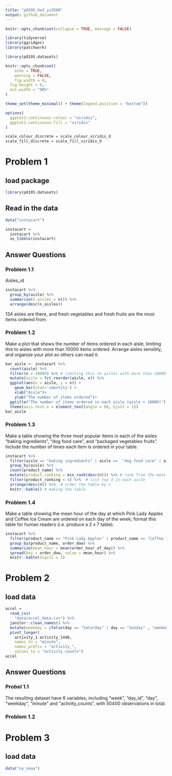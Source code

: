 ```yaml
---
title: "p8105_hw3_ys3508"
output: github_document
---
```

```r
knitr::opts_chunk$set(collapse = TRUE, message = FALSE)

library(tidyverse)
library(ggridges)
library(patchwork)

library(p8105.datasets)

knitr::opts_chunk$set(
	echo = TRUE,
	warning = FALSE,
	fig.width = 8, 
  fig.height = 6,
  out.width = "90%"
)

theme_set(theme_minimal() + theme(legend.position = "bottom"))

options(
  ggplot2.continuous.colour = "viridis",
  ggplot2.continuous.fill = "viridis"
)

scale_colour_discrete = scale_colour_viridis_d
scale_fill_discrete = scale_fill_viridis_d

```
# Problem 1
## load package
```r
library(p8105.datasets)

```

## Read in the data

```r
data("instacart")

instacart = 
  instacart %>% 
  as_tibble(instacart)
```
## Answer Questions
### Problem 1.1
Aisles_id
```r
instacart %>%
  group_by(aisle) %>%
  summarise(n_aisles = n()) %>%
  arrange(desc(n_aisles))
```

134 aisles are there, and fresh vegetables and fresh fruits are the most items ordered from.

### Problem 1.2
Make a plot that shows the number of items ordered in each aisle, limiting this to aisles with more than 10000 items ordered. Arrange aisles sensibly, and organize your plot so others can read it.
```r
bar_aisle <- instacart %>% 
  count(aisle) %>%
  filter(n > 10000) %>% # limiting this to aisles with more than 10000 items ordered
  mutate(aisle = fct_reorder(aisle, n)) %>% 
  ggplot(aes(x = aisle, y = n)) +
    geom_bar(stat='identity') +
    xlab("Aisle")+
    ylab("The number of items ordered")+
  ggtitle("The number of items ordered in each aisle (aisle > 10000)") +
  theme(axis.text.x = element_text(angle = 60, hjust = 1))
bar_aisle

```


### Problem 1.3 
Make a table showing the three most popular items in each of the aisles “baking ingredients”, “dog food care”, and “packaged vegetables fruits”. Include the number of times each item is ordered in your table.

```r
instacart %>% 
  filter(aisle == "baking ingredients" | aisle ==  "dog food care" | aisle ==  "packaged vegetables fruits") %>% 
  group_by(aisle) %>% 
  count(product_name) %>% 
  mutate(product_ranking = min_rank(desc(n))) %>% # rank from the most popular to less polular
  filter(product_ranking < 4) %>%  # list top 3 in each aisle
  arrange(desc(n)) %>%  # order the table by n
  knitr::kable() # making the table
```


### Problem 1.4 
Make a table showing the mean hour of the day at which Pink Lady Apples and Coffee Ice Cream are ordered on each day of the week; format this table for human readers (i.e. produce a 2 x 7 table).

```r
instacart %>% 
  filter(product_name == "Pink Lady Apples" | product_name == "Coffee Ice Cream") %>% 
  group_by(product_name, order_dow) %>%
  summarize(mean_hour = mean(order_hour_of_day)) %>%
  spread(key = order_dow, value = mean_hour) %>%
  knitr::kable(digits = 2)


```

# Problem 2
## load data
```r
accel = 
  read_csv(
    "data/accel_data.csv") %>% 
  janitor::clean_names() %>% 
  mutate(weekday = ifelse(day == "Saturday" | day == "Sunday" , "weekend", "weekday"))  %>% 
  pivot_longer(
    activity_1:activity_1440,
    names_to = "minute", 
    names_prefix = "activity_",
    values_to = "activity_counts") 
accel
```
## Answer Questions
### Probel 1.1
The resulting dataset have 6 variables, including "week", "day_id", "day", "weekday", "minute" and "activity_counts", with 50400 observations in total.

### Problem 1.2

# Problem 3
## load data
```r
data("ny_noaa")
```

